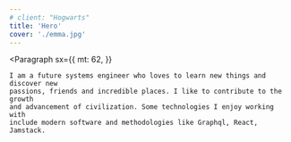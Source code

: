```yaml
---
# client: "Hogwarts"
title: 'Hero'
cover: './emma.jpg'
---
```



<!-- Image  -->
<!-- Card Description Component -->

<!-- ## Hi, I am Gabriel. -->

<!-- ### Future Systems Enginner. -->

<!-- #### Venezuela. -->

<Paragraph
	sx={{
		mt: 62,
	}}
>
	I am a future systems engineer who loves to learn new things and discover new
	passions, friends and incredible places. I like to contribute to the growth
	and advancement of civilization. Some technologies I enjoy working with
	include modern software and methodologies like Graphql, React, Jamstack.
</Paragraph>
